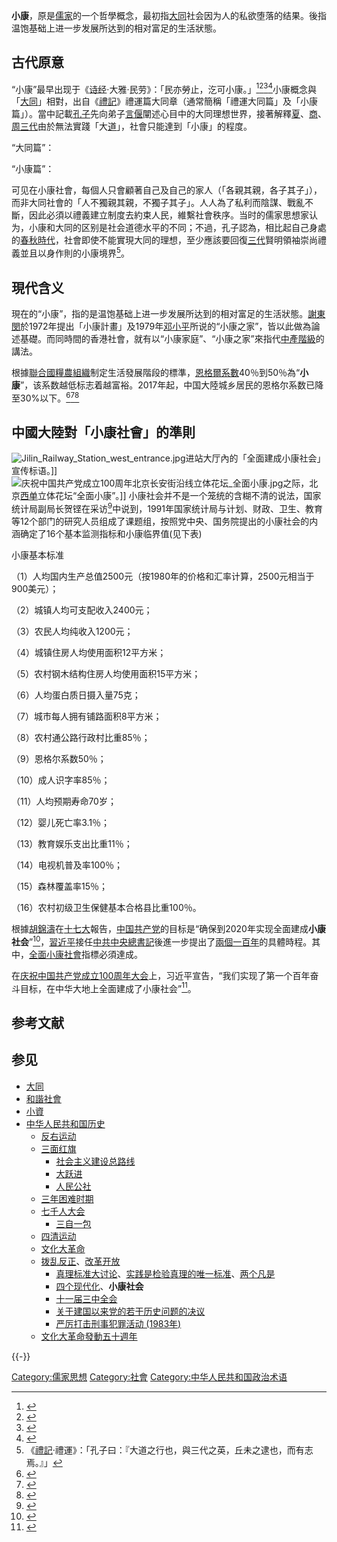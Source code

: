 '''小康'''，原是[[儒家|儒家]]的一个哲學概念，最初指[[大同_(思想)|大同]]社会因为人的私欲堕落的结果。後指温饱基础上进一步发展所达到的相对富足的生活狀態。

== 古代原意 ==
“小康”最早出现于《[[诗经|诗经]]·大雅·民劳》：「民亦勞止，汔可小康。」<ref>{{cite web|url=http://shxyj.ajcass.org/Admin/UploadFile/20130926008/2015-08-24/Issue/5evt2n5q.pdf|title=中国小康社会观论略|publisher=《社会学研究》（2004年 第2期）|date=2004年|archive-url=https://web.archive.org/web/20210605102352/http://shxyj.ajcass.org/Admin/UploadFile/20130926008/2015-08-24/Issue/5evt2n5q.pdf|archive-date=2021年|dead-url=no}}</ref><ref>{{cite web|url=http://nccur.lib.nccu.edu.tw/bitstream/140.119/99581/1/150601.pdf|title=近代詩經學的文學轉向|publisher=國立政治大學|date=2016年|archive-url=https://web.archive.org/web/20210605102749/http://nccur.lib.nccu.edu.tw/bitstream/140.119/99581/1/150601.pdf|archive-date=2021年|dead-url=no}}</ref><ref>{{cite web|url=http://www.zjujournals.com/soc/CN/article/downloadArticleFile.do?attachType=PDF&id=8945|title=我国小康社会大众休闲价值及其发展趋势研究|publisher=浙江大学学报（人文社会科学版）（第35卷 第6期）|date=2005年11月|archive-url=https://web.archive.org/web/20200803135043/http://zjujournals.com/soc/CN/article/downloadArticleFile.do?attachType=PDF&id=8945|archive-date=2020年|dead-url=no}}</ref><ref>{{cite web|url=http://nhuir.nhu.edu.tw/bitstream/987654321/26881/1/107NHU00076002-002.pdf|title=《詩經》敘事詩之敘事特質及語言研究|publisher=南華大學人文學院|date=2018年12月|archive-url=https://web.archive.org/web/20210605103632/http://nhuir.nhu.edu.tw/bitstream/987654321/26881/1/107NHU00076002-002.pdf|archive-date=2021年|dead-url=no}}</ref>小康概念與「[[大同_(思想)|大同]]」相對，出自《[[禮記|禮記]]》禮運篇大同章（通常簡稱「禮運大同篇」及「小康篇」）。當中記載[[孔子|孔子]]先向弟子[[言偃|言偃]]闡述心目中的大同理想世界，接著解釋[[夏朝|夏]]、[[商朝|商]]、[[周朝|周]][[三代|三代]]由於無法實踐「大[[道|道]]」，社會只能達到「小康」的程度。

“大同篇”：
{{cquote| 大[[道|道]]之行也，天下為公。選賢與能，講信修睦，故人不獨親其親，不獨子其子；使老有所終，壯有所用，幼有所長，矜寡孤獨廢疾者皆有所養。男有分，女有歸。貨惡其棄於地也，不必藏於己；力惡其不出於身也，不必為己。是故謀閉而不興，盜竊亂賊而不作，故外戶而不閉，是謂「大同」。}}

“小康篇”：
{{cquote|今大[[道|道]]既隱，[[世袭君主制|天下為家]]，各親其親，各子其子，貨力為己，大人世及以為[[禮|禮]]。城郭溝池以為固，禮[[義|義]]以為紀。以正君臣，以篤父子，以睦兄弟，以和夫婦，以設制度，以立田-{里}-，以賢勇知，以功為己。故謀用是作，而兵由此起。 [[禹|禹]][[湯|湯]][[文|文]][[武|武]][[成王|成王]][[周公|周公]]，由此其選也。此六[[君子|君子]]者，未有不謹於禮者也。以著其義，以考其信，著有過，刑仁講讓，示民有常。如有不由此者，在埶<ref>「埶」通「勢」。</ref>者去，眾以為殃，是謂「小康」。 }}

可见在小康社會，每個人只會顧著自己及自己的家人（「各親其親，各子其子」），而非大同社會的「人不獨親其親，不獨子其子」。人人為了私利而陰謀、戰亂不斷，因此必須以禮義建立制度去約束人民，維繫社會秩序。当时的儒家思想家认为，小康和大同的区别是社会道德水平的不同；不過，孔子認為，相比起自己身處的[[春秋時代|春秋時代]]，社會即使不能實現大同的理想，至少應該要回復[[三代|三代]]賢明領袖崇尚禮義並且以身作則的小康境界<ref>《[[禮記|禮記]]·禮運》：「孔子曰：『大道之行也，與三代之英，丘未之逮也，而有志焉。』」</ref>。

== 現代含义 == 
現在的“小康”，指的是温饱基础上进一步发展所达到的相对富足的生活狀態。[[谢东闵_(台湾)|謝東閔]]於1972年提出「小康計畫」及1979年[[邓小平|邓小平]]所说的“小康之家”，皆以此做為論述基礎。而同時間的香港社會，就有以“小康家庭”、“小康之家”來指代[[中產階級|中產階級]]的講法。

根據[[聯合國糧農組織|聯合國糧農組織]]制定生活發展階段的標準，[[恩格爾系數|恩格爾系數]]40％到50％為“'''小康'''”，该系数越低标志着越富裕。2017年起，中国大陸城乡居民的恩格尔系数已降至30%以下。<ref>{{cite news|title=统计局：中国恩格尔系数已降至29.3% 但不意味进入发达国家行列|url=http://www.nbd.com.cn/articles/2018-03-14/1199210.html|date=2018-03-14|publisher=每日经济新闻|author1=李可愚|author2=胡健|editor=陈星|access-date=2019-03-05|archive-url=https://web.archive.org/web/20190306044641/http://www.nbd.com.cn/articles/2018-03-14/1199210.html|archive-date=2019-03-06|dead-url=yes}}</ref><ref>{{cite news|title=恩格尔系数再创新低对中国意味着什么|url=http://www.sohu.com/a/295784999_114731|date=2019-02-20|author=人民网|publisher=搜狐|access-date=2019-03-05|archive-url=https://web.archive.org/web/20190306044126/http://www.sohu.com/a/295784999_114731|archive-date=2019-03-06|dead-url=yes}}</ref><ref>{{cite web|url=http://news.xinhuanet.com/ziliao/2003-01/20/content_698243.htm|title=小康社会|publisher=|access-date=2015-10-30|archive-date=2015-05-03|archive-url=https://web.archive.org/web/20150503063958/http://news.xinhuanet.com/ziliao/2003-01/20/content_698243.htm|dead-url=no}}</ref>

==中國大陸對「小康社會」的準則==
[[File:Jilin_Railway_Station_west_entrance.jpg|thumb]]进站大厅內的「全面建成小康社会」宣传标语。]]
[[File:庆祝中国共产党成立100周年北京长安街沿线立体花坛_全面小康.jpg|thumb]]之际，北京[[西单|西单]]立体花坛“全面小康”。]]
{{Cquote|我们的目标，第一步是到2000年建立一个'''小康社会'''，这是指在温饱的基础上，生活质量进一步提高，达到丰衣足食。|[[邓小平|邓小平]]对20世纪末实现[[四个现代化|四个现代化]]目标的思考<ref>[[#deng2|邓小平 (1994)]]，《中国本世纪的目标是实现小康》（1979年12月6日），第237-238页</ref><ref>[http://cq.cqnews.net/html/2012-07/31/content_18098280.htm 邓小平提出的“小康社会”是什么含义？] {{webarchive|url=https://web.archive.org/web/20160306010613/http://cq.cqnews.net/html/2012-07/31/content_18098280.htm |date=2016-03-06 }}</ref>
}}
小康社会并不是一个笼统的含糊不清的说法，国家统计局副局长贺铿在采访<ref>{{Cite news|url=https://cn.govopendata.com/renminribao/2002/11/18/9/#1251293|title=一个12亿多人口的发展中大国，人民生活总体上达到了小康水平。在新世纪，我们就是在这个基础上全面建设小康社会。 全面小康什么样——访国家统计局副局长贺铿|work=人民日报|publisher=人民日报社|accessdate=2021-08-28|archive-date=2021-08-28|archive-url=https://web.archive.org/web/20210828053301/https://cn.govopendata.com/renminribao/2002/11/18/9/#1251293|dead-url=no}}</ref>中说到，1991年国家统计局与计划、财政、卫生、教育等12个部门的研究人员组成了课题组，按照党中央、国务院提出的小康社会的内涵确定了16个基本监测指标和小康临界值(见下表)

小康基本标准

（1）人均国内生产总值2500元（按1980年的价格和汇率计算，2500元相当于900美元）；

（2）城镇人均可支配收入2400元；

（3）农民人均纯收入1200元；

（4）城镇住房人均使用面积12平方米；

（5）农村钢木结构住房人均使用面积15平方米；

（6）人均蛋白质日摄入量75克；

（7）城市每人拥有铺路面积8平方米；

（8）农村通公路行政村比重85％；

（9）恩格尔系数50％；

（10）成人识字率85％；

（11）人均预期寿命70岁；

（12）婴儿死亡率3.1％；

（13）教育娱乐支出比重11％；

（14）电视机普及率100％；

（15）森林覆盖率15％；

（16）农村初级卫生保健基本合格县比重100％。

{{wikisourceshas|全面建设小康社会，开创中国特色社会主义事业新局面|高举中国特色社会主义伟大旗帜，为夺取全面建设小康社会新胜利而奋斗|坚定不移沿着中国特色社会主义道路前进 为全面建成小康社会而奋斗|决胜全面建成小康社会 夺取新时代中国特色社会主义伟大胜利——在中国共产党第十九次全国代表大会上的报告}}
根據[[胡錦濤|胡錦濤]]在[[十七大|十七大]]報告，[[中国共产党|中国共产党]]的目标是“确保到2020年实现全面建成'''小康社会'''”<ref>{{Cite web |url=http://politics.people.com.cn/GB/8198/6429190.html |title=胡锦涛在党的十七大上的报告 |access-date=2019-09-29 |archive-date=2020-06-23 |archive-url=https://web.archive.org/web/20200623045923/http://politics.people.com.cn/GB/8198/6429190.html |dead-url=no }}</ref>，[[習近平|習近平]]接任[[中共中央總書記|中共中央總書記]]後進一步提出了[[兩個一百年|兩個一百年]]的具體時程。其中，[[全面小康社會|全面小康社會]]指標必須達成。

在[[庆祝中国共产党成立100周年大会|庆祝中国共产党成立100周年大会]]上，习近平宣告，“我们实现了第一个百年奋斗目标，在中华大地上全面建成了小康社会”<ref>{{Cite web|title=习近平庄严宣告：全面建成小康社会！|url=https://www.chinanews.com/gn/shipin/cns-d/2021/07-01/news893376.shtml|access-date=2021-07-01|work=中新网|archive-date=2021-07-11|archive-url=https://web.archive.org/web/20210711082753/https://www.chinanews.com/gn/shipin/cns-d/2021/07-01/news893376.shtml|dead-url=no}}</ref>。<references group="註" />

== 参考文献 ==
{{Reflist|30em}}

== 参见 ==
{{Portal|汉字文化圈|中国|社会}}
* [[大同_(思想)|大同]]
* [[和諧社會|和諧社會]]
* [[小資|小資]]
*[[中华人民共和国历史|中华人民共和国历史]]
** [[反右运动|反右运动]]
** [[三面红旗|三面红旗]]
*** [[社会主义建设总路线|社会主义建设总路线]]
*** [[大跃进|大跃进]]
*** [[人民公社|人民公社]]
** [[三年困难时期|三年困难时期]]
** [[七千人大会|七千人大会]]
*** [[三自一包|三自一包]]
** [[四清运动|四清运动]]
** [[文化大革命|文化大革命]]
** [[拨乱反正|拨乱反正]]、[[改革开放|改革开放]]
*** [[真理标准大讨论|真理标准大讨论]]、[[实践是检验真理的唯一标准|实践是检验真理的唯一标准]]、[[两个凡是|两个凡是]]
*** [[四个现代化|四个现代化]]、'''小康社会'''
*** [[十一届三中全会|十一届三中全会]]
*** [[关于建国以来党的若干历史问题的决议|关于建国以来党的若干历史问题的决议]]
*** [[严厉打击刑事犯罪活动_(1983年)|严厉打击刑事犯罪活动 (1983年)]]
** [[文化大革命發動五十週年|文化大革命發動五十週年]]

{{-}}
{{China topics}}

[[Category:儒家思想|Category:儒家思想]]
[[Category:社會|Category:社會]]
[[Category:中华人民共和国政治术语|Category:中华人民共和国政治术语]]